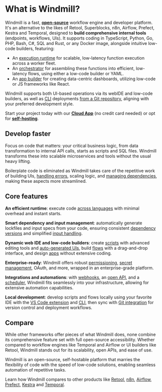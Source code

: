 
# What is Windmill?

Windmill is a fast, **<a href="https://github.com/windmill-labs/windmill">open-source</a>** workflow engine and developer platform. It's an alternative to the likes of Retool, Superblocks, n8n, Airflow, Prefect, Kestra and Temporal, designed to **build comprehensive internal tools** (endpoints, workflows, UIs). It supports coding in TypeScript, Python, Go, PHP, Bash, C#, SQL and Rust, or any Docker image, alongside intuitive low-code builders, featuring:

- An [execution runtime](./script_editor/index.mdx) for scalable, low-latency function execution across a worker fleet.
- An [orchestrator](./flows/1_flow_editor.mdx) for assembling these functions into efficient, low-latency flows, using either a low-code builder or YAML.
- An [app builder](./apps/0_app_editor/index.mdx) for creating data-centric dashboards, utilizing low-code or JS frameworks like React.

Windmill supports both UI-based operations via its webIDE and low-code builders, as well as [CLI](./advanced/3_cli/index.mdx) deployments [from a Git repository](./advanced/11_git_sync/index.mdx), aligning with your preferred development style.

Start your project today with our **<a href="https://app.windmill.dev/" rel="nofollow" >Cloud App</a>** (no credit card needed) or opt for **<a href="/docs/advanced/self_host" >self-hosting</a>**.

<VideoTour />

## Develop faster

Focus on code that matters: your critical business logic, from data transformation to internal API calls, starts as scripts and SQL files. Windmill transforms these into scalable microservices and tools without the usual heavy lifting.

Boilerplate code is eliminated as Windmill takes care of the repetitive work of building UIs, [handling errors](./core_concepts/10_error_handling/index.mdx), scaling logic, and [managing dependencies](./advanced/6_imports/index.mdx), making these aspects more streamlined.

<div className="grid grid-cols-2 gap-6 mb-4">
	<DocCard
		title="Getting started"
		description="Get started in 30 seconds."
		href="/docs/getting_started/how_to_use_windmill"
		Icon={Play}
	/>
	<DocCard
		title="Note of intent"
		description="The why and how of Windmill."
		href="/docs/misc/note_of_intent"
		Icon={Book}
	/>
</div>

## Core features

**An efficient runtime**: execute code [across languages](./getting_started/0_scripts_quickstart/index.mdx) with minimal overhead and instant starts.

**Smart dependency and input management**: automatically generate lockfiles and input specs from your code, ensuring consistent [dependency versions](./advanced/6_imports/index.mdx) and simplified [input handling](./core_concepts/13_json_schema_and_parsing/index.mdx).

**Dynamic web IDE and low-code builders**: create [scripts](./script_editor/index.mdx) with advanced editing tools and [auto-generated UIs](./core_concepts/6_auto_generated_uis/index.mdx), build [flows](./flows/1_flow_editor.mdx) with a drag-and-drop interface, and design [apps](./apps/0_app_editor/index.mdx) without extensive coding.

**Enterprise-ready**: Windmill offers robust [permissioning](./core_concepts/16_roles_and_permissions/index.mdx), [secret management](./core_concepts/2_variables_and_secrets/index.mdx), OAuth, and more, wrapped in an enterprise-grade platform.

**Integrations and automations**: with [webhooks](./core_concepts/4_webhooks/index.mdx), an [open API](https://app.windmill.dev/openapi.html), and a [scheduler](./core_concepts/1_scheduling/index.mdx), Windmill fits seamlessly into your infrastructure, allowing for extensive automation capabilities.

**Local development**: develop scripts and flows locally using your favorite IDE with the [VS Code extension](./cli_local_dev/1_vscode-extension/index.mdx) and [CLI](./advanced/3_cli/index.mdx), then sync with [Git integration](./advanced/11_git_sync/index.mdx) for version control and deployment workflows.

<div className="grid grid-cols-2 gap-6 mb-4">
	<DocCard
		title="Core concepts"
		description="Learn about Windmill's core concepts in depth."
		href="/docs/getting_started/scripts_quickstart"
	/>
	<DocCard
		title="Enterprise"
		description="Learn how to run Windmill in an enterprise environment."
		href="/docs/misc/plans_details"
		color="teal"
	/>
</div>

## Compare

While other frameworks offer pieces of what Windmill does, none combine its comprehensive feature set with full open-source accessibility. Whether compared to workflow engines like Temporal and Airflow or UI builders like Retool, Windmill stands out for its scalability, open APIs, and ease of use.

Windmill is an open-source, self-hostable platform that marries the flexibility of code with the speed of low-code solutions, enabling seamless automation of repetitive tasks.

Learn how Windmill compares to other products like [Retool](./compared_to/retool.mdx), [n8n](./compared_to/peers.mdx#n8n), [Airflow](./misc/3_benchmarks/competitors/airflow/index.mdx), [Prefect](./compared_to/prefect.mdx), [Kestra](./compared_to/kestra.mdx) and [Temporal](./misc/3_benchmarks/competitors/temporal/index.mdx).

<div className="grid grid-cols-2 gap-6 mb-4">
	<DocCard
		title="Benchmarks"
		description="Windmill has about the same performance as AWS Lambda for heavier workloads, but it is slower on cold starts for medium compute."
		href="/docs/misc/benchmarks"
	/>
	<DocCard
		title="Windmill compared to peers"
		description="See where Windmill sits in the market of workflow engines and compares to its peers."
		href="/docs/compared_to/peers"
	/>
</div>
